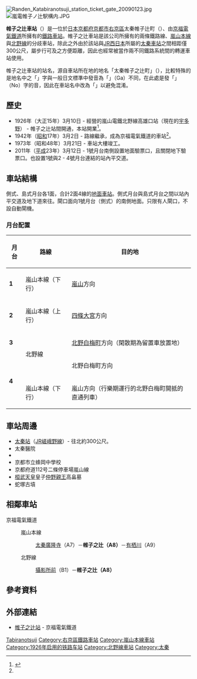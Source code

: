 {{NoteTA|1 = zh:帷子之辻車站; zh-cn:帷子之辻站; zh-tw:帷子之辻車站; zh-hk:帷子之辻站; }}
{{日本車站資訊
| 公司色 = #a83939
| 文字色 = 
| 站名 = 帷子之辻站
| 圖片 = Katabiranotsuji Station (01) IMG 7776 R 20141130.JPG
| pxl = 
| 圖片說明 = 車站月台
| 日文原名 = 帷子ノ辻
| 平假名 = かたびらのつじ
| 羅馬拼音 = Katabiranotsuji
| 所在地 = {{JPN}}[[京都府|京都府]][[京都市|京都市]][[右京區|右京區]]太秦帷子之辻町
| 座標 = {{coord|35|0|54.47|N|135|42|0.59|E|}}
| 啟用年月日 = 1926年（大正15年）3月10日
| 廢站年月日 = 
| 車站構造 = [[地面車站|地面車站]]
| 月台配置 = 對向、島式2面4線
| 乘客人數 = 
| 上下車人次 = 3,552 <!--京都市統計書 https://www.city.kyoto.jp/sogo/toukei/Publish/YearBook/index.html からの推計値-->
| 統計年度 = 2019年
| 轉車 = [[太秦站|太秦站]]（[[嵯峨野線|嵯峨野線]]）
| 備註 = 
| adjacent = {{Adjacent stations|system=京福電氣鐵道
|line1=A|left1=太秦廣隆寺|right1=有栖川|note-left1=A7<br />0.8km|note-mid1={{車站編號C|#a83939|A8}}<br />距離[[四條大宮站|四條大宮]]5.2km|note-right1=A9<br />0.5km
|line2=B|right2=攝影所前|note-mid2={{車站編號C|#406681|A8}}<br />距離[[北野白梅町站|北野白梅町]]3.8km|note-right2=B1<br />0.3km}}
}}
[[Image:Randen_Katabiranotsuji_station_ticket_gate_20090123.jpg|thumb]]
[[Image:嵐電帷子ノ辻駅構内.JPG|thumb]]

'''帷子之辻車站'''（{{jpn|j=帷子ノ辻駅|hg=かたびらのつじえき|rm=Katabiranotsuji eki|f=y}}）是一位於[[日本|日本]][[京都府|京都府]][[京都市|京都市]][[右京區|右京區]]太秦帷子辻町（{{lang|ja|太秦帷子ケ辻町}}）、由[[京福電氣鐵道|京福電氣鐵道]]所擁有的[[鐵路車站|鐵路車站]]。帷子之辻車站是該公司所擁有的兩條鐵路線、[[嵐山本線|嵐山本線]]與[[北野線|北野線]]的分歧車站，除此之外由於該站與[[JR西日本|JR西日本]]所屬的[[太秦車站|太秦車站]]之間相距僅300公尺，屬步行可及之方便距離，因此也經常被當作兩不同鐵路系統間的轉運車站使用。

帷子之辻車站的站名，源自車站所在地的地名「太秦帷子之辻町」（{{lang|ja|太秦帷子ケ辻町}}），比較特殊的是地名中之「{{lang|ja|ケ}}」字與一般日文標準中發音為「{{lang|ja|ガ}}」（Ga）不同，在此處是發「{{lang|ja|ノ}}」（No）字的音，因此在車站名中改為「{{lang|ja|ノ}}」以避免混淆。

== 歷史 ==
*1926年（大正15年）3月10日 - {{link-ja|京都電燈|京都電燈}}經營的嵐山電鐵北野線高雄口站（現在的[[宇多野站|宇多野]]） - 帷子之辻站間開通，本站開業<ref name=sone04>{{Cite book|author=曽根悟（監修） |title=週刊 歴史でめぐる鉄道全路線 公営鉄道・私鉄 |editor=朝日新聞出版分冊百科編集部（編集） |date=2011-04-03 |publisher=朝日新聞出版 |series=週刊朝日百科 |volume=4号 京福電気鉄道・叡山電鉄・嵯峨野観光鉄道・京都市交通局 |pages=8-9}}</ref>。
*1942年（[[昭和|昭和]]17年）3月2日 - 路線繼承，成為京福電氣鐵道的車站<ref name=sone04/>。
*1973年（昭和48年）3月21日 - 車站大樓竣工。
*2011年（[[平成|平成]]23年）3月12日 - 1號月台南側設置地面驗票口，且關閉地下驗票口。也設置1號與2 - 4號月台連結的站內平交道。

== 車站結構 ==
側式、島式月台各1面，合計2面4線的[[地面車站|地面車站]]。側式月台與島式月台之間以站內平交道及地下道來往。閘口面向1號月台（側式）的南側地面。只限有人閘口，不設自動閘機。

=== 月台配置 ===
{| class=wikitable
|-
!月台!!路線!!目的地
|-
|'''1'''
|{{color|#a83939|■}}嵐山本線（下行）
|[[嵐山站_(京福電氣鐵道)|嵐山]]方向
|-
|'''2'''
|{{color|#a83939|■}}嵐山本線（上行）
|[[四條大宮站|四條大宮]]方向
|-
|'''3'''
|rowspan=2|{{color|#406681|■}}北野線
|[[北野白梅町站|北野白梅町]]方向（閑散期為留置車放置地）
|-
|rowspan=2|'''4'''
|北野白梅町方向
|-
|{{color|#a83939|■}}嵐山本線（下行）
|嵐山方向（行樂期運行的北野白梅町開抵的直通列車）
|}

== 車站周邊 ==
*[[太秦站|太秦站]]（[[西日本旅客鐵道|JR]][[嵯峨野線|嵯峨野線]]）- 往北約300公尺。
*太秦醫院
*{{link-ja|松竹攝影所|松竹撮影所}}
*京都市立蜂岡中學校
*京都府道112号二條停車場嵐山線
*[[桓武天皇|桓武天皇]]皇子[[仲野親王|仲野親王]]高畠墓
*蛇塚古墳

== 相鄰車站 ==
{{Double image aside|right|Katabiranotsuji Station (02) IMG 7777 R 20141130.JPG|200|Katabiranotsuji Station (04) IMG 1420-1 20161128.jpg|200|車站編號修正前的北野線站名標示（2014年11月攝影）|車站編號修正後的北野線站名標示（2016年11月攝影）}}
; 京福電氣鐵道
: {{color|#a83939|■}}嵐山本線
::[[太秦廣隆寺站|太秦廣隆寺]]（A7）－'''帷子之辻（A8）'''－[[有栖川站|有栖川]]（A9）
: {{color|#406681|■}}北野線
::[[攝影所前站|攝影所前]]（B1）－'''帷子之辻（A8）'''
== 參考資料 ==
{{Reflist}}

== 外部連結 ==
* [https://randen.keifuku.co.jp/train/katabiranotsuji.php 帷子之辻站] {{Wayback|url=https://randen.keifuku.co.jp/train/katabiranotsuji.php |date=20210708085520 }} - 京福電氣鐵道

{{嵐山本線}}
{{北野線 (京福電氣鐵道)}}

{{DEFAULTSORT:Katabiranotsuji}}
[[Category:日本鐵路車站_Ka|Tabiranotsuji]]
[[Category:右京區鐵路車站|Category:右京區鐵路車站]]
[[Category:嵐山本線車站|Category:嵐山本線車站]]
[[Category:1926年启用的铁路车站|Category:1926年启用的铁路车站]]
[[Category:北野線車站|Category:北野線車站]]
[[Category:太秦|Category:太秦]]